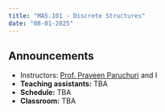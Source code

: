 ```yaml
---
title: "MA5.101 - Discrete Structures"
date: "08-01-2025"
--- 
```



## Announcements
- Instructors: [Prof. Praveen Paruchuri](https://sites.google.com/view/praveen-paruchuri/) and I
- **Teaching assistants:** TBA
- **Schedule:** TBA
- **Classroom:** TBA